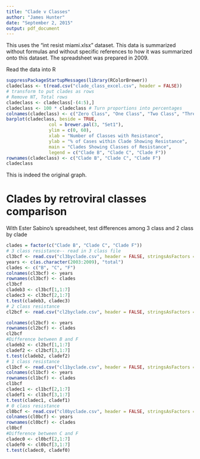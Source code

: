 ```yaml
---
title: "Clade v Classes"
author: "James Hunter"
date: "September 2, 2015"
output: pdf_document
---
```


This uses the "int resist miami.xlsx" dataset. This data is summarized without formulas and without specific references to how it was summarized onto this dataset. The spreadsheet was prepared in 2009.

Read the data into R
```r
suppressPackageStartupMessages(library(RColorBrewer))
cladeclass <- t(read.csv("clade_class_excel.csv", header = FALSE)) 
# transform to put clades as rows
# Remove NT, Total rows
cladeclass <- cladeclass[-(4:5),] 
cladeclass <- 100 * cladeclass # Turn proportions into percentages
colnames(cladeclass) <- c("Zero Class", "One Class", "Two Class", "Three Class")
barplot(cladeclass, beside = TRUE,
                col = brewer.pal(3, "Set1"),
                ylim = c(0, 60),
                xlab = "Number of Classes with Resistance",
                ylab = "% of Cases within Clade Showing Resistance",
                main = "Clades Showing Classes of Resistance",
                legend = c("Clade B", "Clade C", "Clade F"))
rownames(cladeclass) <- c("Clade B", "Clade C", "Clade F")
cladeclass
```

This is indeed the original graph.

# Clades by retroviral classes comparison
With Ester Sabino's spreadsheet, test differences among 3 class and 2 class by clade
```r
clades = factor(c("Clade B", "Clade C", "Clade F"))
# 3 class resistance-- read in 3 class file
cl3bcf <- read.csv("cl3byclade.csv", header = FALSE, stringsAsFactors = FALSE)
years <- c(as.character(2003:2009), "total")
clades <- c("B", "C", "F")
colnames(cl3bcf) <- years
rownames(cl3bcf) <- clades
cl3bcf
cladeb3 <- cl3bcf[1,1:7]
cladec3 <- cl3bcf[2,1:7]
t.test(cladeb3, cladec3)
# 2 class resistance
cl2bcf <- read.csv("cl2byclade.csv", header = FALSE, stringsAsFactors = FALSE)

colnames(cl2bcf) <- years
rownames(cl2bcf) <- clades
cl2bcf
#Difference between B and F
cladeb2 <- cl2bcf[1,1:7]
cladef2 <- cl2bcf[3,1:7]
t.test(cladeb2, cladef2)
# 1 class resistance
cl1bcf <- read.csv("cl1byclade.csv", header = FALSE, stringsAsFactors = FALSE)
colnames(cl1bcf) <- years
rownames(cl1bcf) <- clades
cl1bcf
cladec1 <- cl1bcf[2,1:7]
cladef1 <- cl1bcf[3,1:7]
t.test(cladec1, cladef1)
# 0 class resistance
cl0bcf <- read.csv("cl0byclade.csv", header = FALSE, stringsAsFactors = FALSE)
colnames(cl0bcf) <- years
rownames(cl0bcf) <- clades
cl0bcf
#Difference between C and F
cladec0 <- cl0bcf[2,1:7]
cladef0 <- cl0bcf[3,1:7]
t.test(cladec0, cladef0)


```

